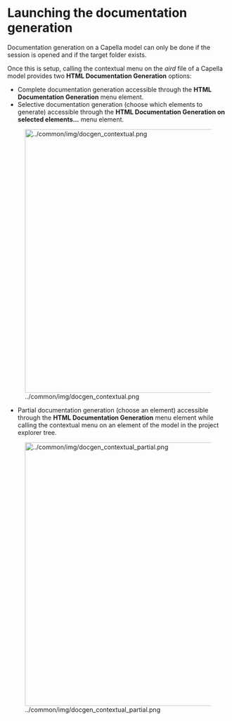 = Launching the documentation generation =

Documentation generation on a Capella model can only be done if the session is opened and if the target folder exists.

Once this is setup, calling the contextual menu on the ''aird'' file of a Capella model provides two '''HTML Documentation Generation''' options:
* Complete documentation generation accessible through the '''HTML Documentation Generation''' menu element.
* Selective documentation generation (choose which elements to generate) accessible through the '''HTML Documentation Generation on selected elements...''' menu element.

[[Image:../common/img/docgen_contextual.png|thumb|none|600px]]

* Partial documentation generation (choose an element) accessible through the '''HTML Documentation Generation''' menu element while calling the contextual menu on an element of the model in the project explorer tree.

[[Image:../common/img/docgen_contextual_partial.png|thumb|none|600px]]